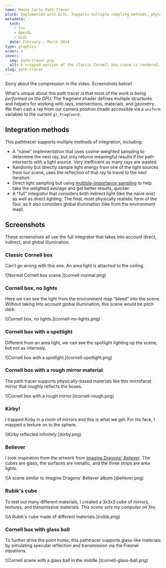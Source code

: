 ```yaml
---
name: Monte Carlo Path Tracer
blurb: Implemented with GLSL. Supports multiple sampling methods, physically based materials including microfacets, and realistic light sources.
metadata:
  tech:
    - C++
    - OpenGL
    - GLSL
  date: February — March 2024
type: graphics
order: 4
cover:
  img: path-tracer.png
  alt: A cropped version of the classic Cornell box scene is rendered.
slug: path-tracer
---
```


Sorry about the compression in the video. Screenshots below!

What's unique about this path tracer is that most of the work _is being performed on the GPU._ The fragment shader defines multiple structures and helpers for working with rays, intersections, materials, and geometry. We then cast a ray from our camera position (made accessible via a `uniform` variable) to the current `gl_FragCoord`.

## Integration methods

This pathtracer supports multiple methods of integration, including:

- A "naive" implementation that uses cosine-weighted sampling to determine the next ray, but only returns meaningful results if the path intersects with a light source. Very inefficient as many rays are wasted.
- Randomly but directly sample light energy from one of the light sources from our scene, uses the reflection of that ray to travel to the next iteration.
- Direct light sampling but using [multiple-importance sampling](https://www.pbr-book.org/3ed-2018/Monte_Carlo_Integration/Importance_Sampling) to help take the weighted average and get better results, quicker.
- A "full" integrator that considers both indirect light (like the naive one) as well as direct lighting. The final, most physically realistic form of the four, as it also considers global illumination (like from the environment map).

## Screenshots

These screenshots all use the full integrator that takes into account direct, indirect, and global illumination.

### Classic Cornell box

Can't go wrong with this one. An area light is attached to the ceiling.

<div class="bleed-wide">![Normal Cornell box scene.](cornell-normal.png)</div>

### Cornell box, no lights

Here we can see the light from the environment map "bleed" into the scene. Without taking into account global illumination, this scene would be pitch dark.

<div class="bleed-wide">![Cornell box, no lights.](cornell-no-lights.png)</div>

### Cornell box with a spotlight

Different from an area light, we can see the spotlight lighting up the scene, but not as intensely.

<div class="bleed-wide">![Cornell box with a spotlight.](cornell-spotlight.png)</div>

### Cornell box with a rough mirror material

The path tracer supports physically-based materials like this microfacet mirror that roughly reflects the boxes.

<div class="bleed-wide">![Cornell box with a rough mirror.](cornell-rough.png)</div>

### Kirby!

I trapped Kirby in a room of mirrors and this is what we get. For his face, I mapped a texture on to the sphere.

<div class="bleed-wide">![Kirby reflected infinitely.](kirby.png)</div>

### Believer

I took inspiration from the artwork from [Imagine Dragons' _Believer_](https://duckduckgo.com/?q=imagine+dragons+believer+art&iax=images&ia=images). The cubes are glass, the surfaces are metallic, and the three strips are area lights.

<div class="bleed-wide">![A scene similar to Imagine Dragons' Believer album.](believer.png)</div>

### Rubik's cube

To test out many different materials, I created a 3x3x3 cube of mirrors, textures, and transmissive materials. _This scene sets my computer on fire._

<div class="bleed-wide">![A Rubik's cube made of different materials.](rubik.png)</div>

### Cornell box with glass ball

To further drive the point home, this pathtracer supports glass-like materials by simulating specular reflection and transmission via the Fresnel equations.

<div class="bleed-wide">
  ![Cornell scene with a glass ball in the middle.](cornell-glass-ball.png)
</div>

